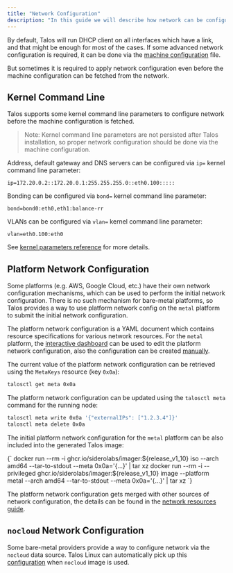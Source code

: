```yaml
---
title: "Network Configuration"
description: "In this guide we will describe how network can be configured on bare-metal platforms."
---
```



By default, Talos will run DHCP client on all interfaces which have a link, and that might be enough for most of the cases.
If some advanced network configuration is required, it can be done via the [machine configuration](../../reference/configuration/overview) file.

But sometimes it is required to apply network configuration even before the machine configuration can be fetched from the network.

## Kernel Command Line

Talos supports some kernel command line parameters to configure network before the machine configuration is fetched.

> Note: Kernel command line parameters are not persisted after Talos installation, so proper network configuration should be done via the machine configuration.

Address, default gateway and DNS servers can be configured via `ip=` kernel command line parameter:

```text
ip=172.20.0.2::172.20.0.1:255.255.255.0::eth0.100:::::
```

Bonding can be configured via `bond=` kernel command line parameter:

```text
bond=bond0:eth0,eth1:balance-rr
```

VLANs can be configured via `vlan=` kernel command line parameter:

```text
vlan=eth0.100:eth0
```

See [kernel parameters reference](../../reference/kernel) for more details.

## Platform Network Configuration

Some platforms (e.g. AWS, Google Cloud, etc.) have their own network configuration mechanisms, which can be used to perform the initial network configuration.
There is no such mechanism for bare-metal platforms, so Talos provides a way to use platform network config on the `metal` platform to submit the initial network configuration.

The platform network configuration is a YAML document which contains resource specifications for various network resources.
For the `metal` platform, the [interactive dashboard](../../deploy-and-manage-workloads/interactive-dashboard) can be used to edit the platform network configuration, also the configuration can be
created [manually](../../networking/metal-network-configuration).

The current value of the platform network configuration can be retrieved using the `MetaKeys` resource (key `0x0a`):

```bash
talosctl get meta 0x0a
```

The platform network configuration can be updated using the `talosctl meta` command for the running node:

```bash
talosctl meta write 0x0a '{"externalIPs": ["1.2.3.4"]}'
talosctl meta delete 0x0a
```

The initial platform network configuration for the `metal` platform can be also included into the generated Talos image:

<CodeBlock lang="sh">
{`
docker run --rm -i ghcr.io/siderolabs/imager:${release_v1_10} iso --arch amd64 --tar-to-stdout --meta 0x0a='{...}' | tar xz
docker run --rm -i --privileged ghcr.io/siderolabs/imager:${release_v1_10} image --platform metal --arch amd64 --tar-to-stdout --meta 0x0a='{...}' | tar xz
`}
</CodeBlock>

The platform network configuration gets merged with other sources of network configuration, the details can be found in the [network resources guide](../../learn-more/networking-resources#configuration-merging").

## `nocloud` Network Configuration

Some bare-metal providers provide a way to configure network via the `nocloud` data source.
Talos Linux can automatically pick up this [configuration](../cloud-platforms/nocloud) when `nocloud` image is used.
